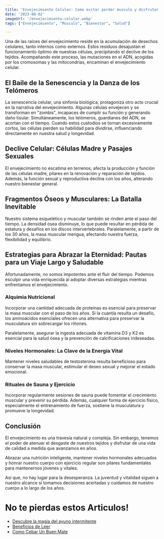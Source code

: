 ```yaml
---
title: 'Envejecimiento Celular: Como evitar perder musculo y disfrutar de una mejor calidad de vida'
date: '2023-08-02'
imageUrl: '/envejecimiento-celular.webp'
tags: ["Envejecimiento", "Musculo", "Bienestar", "Salud"]

---
```


<CustomImage
  src="https://raw.githubusercontent.com/sebiten/posts/main/images/envejecimiento-celular.webp"
  alt="Envejecimiento Celular: Como evitar perder musculo y disfrutar de una mejor calidad de vida"
/>

Una de las raíces del envejecimiento reside en la acumulación de desechos celulares, tanto internos como externos. Estos residuos desajustan el funcionamiento óptimo de nuestras células, precipitando el declive de los tejidos. Acompañando este proceso, las mutaciones en el ADN, acogidas por los cromosomas y las mitocondrias, encaminan el envejecimiento celular.

## El Baile de la Senescencia y la Danza de los Telómeros

La senescencia celular, una sinfonía biológica, protagoniza otro acto crucial en la narrativa del envejecimiento. Algunas células envejecen y se transforman en "zombis", incapaces de cumplir su función y generando daño tisular. Simultáneamente, los telómeros, guardianes del ADN, se acortan con el tiempo. Cuando estos custodios se tornan excesivamente cortos, las células pierden su habilidad para dividirse, influenciando directamente en nuestra salud y longevidad.

## Declive Celular: Células Madre y Pasajes Sexuales

El envejecimiento no escatima en terrenos; afecta la producción y función de las células madre, pilares en la renovación y reparación de tejidos. Además, la función sexual y reproductiva declina con los años, alterando nuestro bienestar general.

## Fragmentos Óseos y Musculares: La Batalla Inevitable

Nuestro sistema esquelético y muscular también se rinden ante el paso del tiempo. La densidad ósea disminuye, lo que puede resultar en pérdida de estatura y desafíos en los discos intervertebrales. Paralelamente, a partir de los 30 años, la masa muscular mengua, afectando nuestra fuerza, flexibilidad y equilibrio.

## Estrategias para Abrazar la Eternidad: Pautas para un Viaje Largo y Saludable

Afortunadamente, no somos impotentes ante el fluir del tiempo. Podemos esculpir una vida enriquecida al adoptar diversas estrategias mientras enfrentamos el envejecimiento.

### Alquimia Nutricional

Incorporar una cantidad adecuada de proteínas es esencial para preservar la masa muscular con el paso de los años. Si la cuantía resulta un desafío, los aminoácidos esenciales ofrecen una alternativa para preservar la musculatura sin sobrecargar los riñones.

Paralelamente, asegurar la ingesta adecuada de vitamina D3 y K2 es esencial para la salud ósea y la prevención de calcificaciones indeseadas.

### Niveles Hormonales: La Clave de la Energía Vital

Mantener niveles saludables de testosterona resulta beneficioso para conservar la masa muscular, estimular el deseo sexual y mejorar el estado emocional.

### Rituales de Sauna y Ejercicio

Incorporar regularmente sesiones de sauna puede fomentar el crecimiento muscular y prevenir su pérdida. Además, cualquier forma de ejercicio físico, especialmente el entrenamiento de fuerza, sostiene la musculatura y promueve la longevidad.


## Conclusión

El envejecimiento es una travesía natural y compleja. Sin embargo, tenemos el poder de atenuar el desgaste de nuestros tejidos y disfrutar de una vida de calidad a medida que avanzamos en años.

Abrazar una nutrición inteligente, mantener niveles hormonales adecuados y honrar nuestro cuerpo con ejercicio regular son pilares fundamentales para mantenernos jóvenes y vitales.

Así que, no hay lugar para la desesperanza. La juventud y vitalidad siguen a nuestro alcance si tomamos decisiones acertadas y cuidamos de nuestro cuerpo a lo largo de los años.


# No te pierdas estos Articulos!

- [Descubre la magia del ayuno intermitente](https://abelardo.blog/posts/ayuno-intermitente)
- [Beneficios de Leer](https://abelardo.blog/posts/beneficios-de-leer) 
- [Como Cebar Un Buen Mate](https://abelardo.blog/posts/como-cebar-un-buen-mate) 